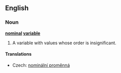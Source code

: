 ==English==
{{wikipedia}}
===Noun===
'''[[nominal]] [[variable]]'''

# {{statistics}} A variable with values whose order is insignificant.

====Translations====
{{trans-top|nominal variable}}
*Czech: [[nominální proměnná]] {{f}}
{{trans-mid}}
{{trans-bottom}}